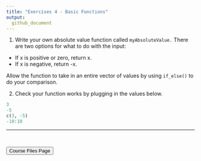 ```yaml
---
title: "Exercises 4 - Basic Functions"
output:
  github_document
---
```



1. Write your own absolute value function called `myAbsoluteValue.` There are two options for what to do with the input:  
  - If x is positive or zero, return x.
  - If x is negative, return -x.

Allow the function to take in an entire vector of values by using `if_else()` to do your comparison.  

2. Check your function works by plugging in the values below.

```r
3
-5
c(3, -5)
-10:10
```

<hr>

<br>

<a href = "https://jbpost2.github.io/Improving-R-Programs/CourseFiles.html"><button type="button">Course Files Page</button></a>
